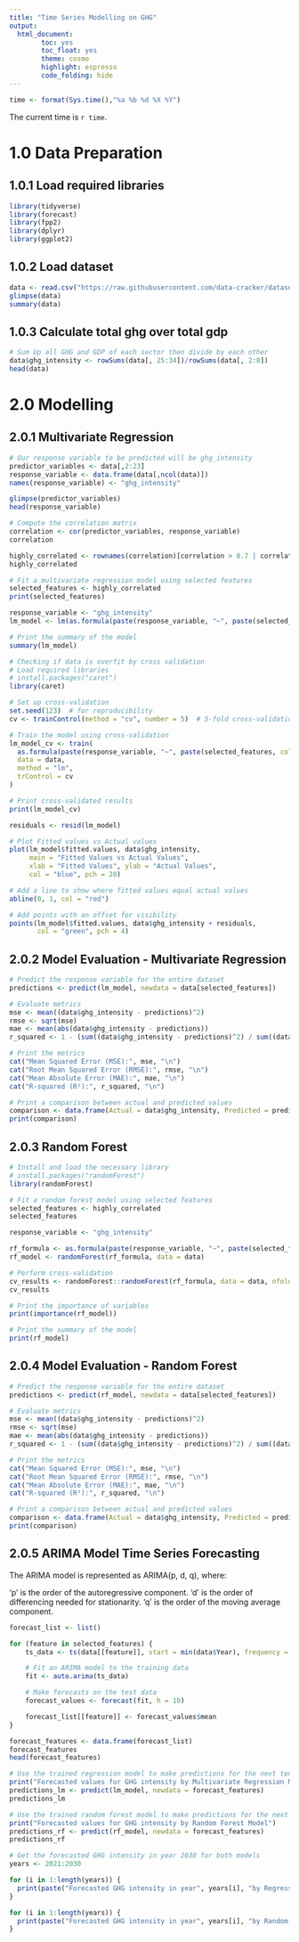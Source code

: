 ---
title: "Time Series Modelling on GHG"
output: 
  html_document:
        toc: yes
        toc_float: yes
        theme: cosmo
        highlight: espresso
        code_folding: hide
---

```{r echo=FALSE}
time <- format(Sys.time(),"%a %b %d %X %Y")
```

The current time is `r time`.

# 1.0 Data Preparation
## 1.0.1 Load required libraries

```{r message=FALSE, warning=FALSE}
library(tidyverse)
library(forecast)
library(fpp2)
library(dplyr)
library(ggplot2)
```

## 1.0.2 Load dataset

```{r}
data <- read.csv("https://raw.githubusercontent.com/data-cracker/datasets/main/MasterDataSet.csv")
glimpse(data)
summary(data)
```

## 1.0.3 Calculate total ghg over total gdp

```{r}
# Sum Up all GHG and GDP of each sector then divide by each other
data$ghg_intensity <- rowSums(data[, 25:34])/rowSums(data[, 2:8])
head(data)
```

# 2.0 Modelling
## 2.0.1 Multivariate Regression

```{r message=FALSE, warning=FALSE}
# Our response variable to be predicted will be ghg_intensity
predictor_variables <- data[,2:23]
response_variable <- data.frame(data[,ncol(data)])
names(response_variable) <- "ghg_intensity"

glimpse(predictor_variables)
head(response_variable)

# Compute the correlation matrix
correlation <- cor(predictor_variables, response_variable)
correlation

highly_correlated <- rownames(correlation)[correlation > 0.7 | correlation < -0.7]
highly_correlated

# Fit a multivariate regression model using selected features
selected_features <- highly_correlated
print(selected_features)

response_variable <- "ghg_intensity"
lm_model <- lm(as.formula(paste(response_variable, "~", paste(selected_features, collapse = " + "))), data = data)

# Print the summary of the model
summary(lm_model)

# Checking if data is overfit by cross validation
# Load required libraries
# install.packages("caret")
library(caret)

# Set up cross-validation
set.seed(123)  # for reproducibility
cv <- trainControl(method = "cv", number = 5)  # 5-fold cross-validation

# Train the model using cross-validation
lm_model_cv <- train(
  as.formula(paste(response_variable, "~", paste(selected_features, collapse = " + "))),
  data = data,
  method = "lm",
  trControl = cv
)

# Print cross-validated results
print(lm_model_cv)

residuals <- resid(lm_model)

# Plot Fitted values vs Actual values
plot(lm_model$fitted.values, data$ghg_intensity,
     main = "Fitted Values vs Actual Values",
     xlab = "Fitted Values", ylab = "Actual Values",
     col = "blue", pch = 20)

# Add a line to show where fitted values equal actual values
abline(0, 1, col = "red")

# Add points with an offset for visibility
points(lm_model$fitted.values, data$ghg_intensity + residuals,
       col = "green", pch = 4)

```

## 2.0.2 Model Evaluation - Multivariate Regression

```{r}
# Predict the response variable for the entire dataset
predictions <- predict(lm_model, newdata = data[selected_features])

# Evaluate metrics
mse <- mean((data$ghg_intensity - predictions)^2)
rmse <- sqrt(mse)
mae <- mean(abs(data$ghg_intensity - predictions))
r_squared <- 1 - (sum((data$ghg_intensity - predictions)^2) / sum((data$ghg_intensity - mean(data$ghg_intensity))^2))

# Print the metrics
cat("Mean Squared Error (MSE):", mse, "\n")
cat("Root Mean Squared Error (RMSE):", rmse, "\n")
cat("Mean Absolute Error (MAE):", mae, "\n")
cat("R-squared (R²):", r_squared, "\n")

# Print a comparison between actual and predicted values
comparison <- data.frame(Actual = data$ghg_intensity, Predicted = predictions)
print(comparison)
```

## 2.0.3 Random Forest

```{r}
# Install and load the necessary library
# install.packages("randomForest")
library(randomForest)

# Fit a random forest model using selected features
selected_features <- highly_correlated
selected_features

response_variable <- "ghg_intensity"

rf_formula <- as.formula(paste(response_variable, "~", paste(selected_features, collapse = " + ")))
rf_model <- randomForest(rf_formula, data = data)

# Perform cross-validation
cv_results <- randomForest::randomForest(rf_formula, data = data, nfold = 5)
cv_results

# Print the importance of variables
print(importance(rf_model))

# Print the summary of the model
print(rf_model)
```

## 2.0.4 Model Evaluation - Random Forest

```{r}
# Predict the response variable for the entire dataset
predictions <- predict(rf_model, newdata = data[selected_features])

# Evaluate metrics
mse <- mean((data$ghg_intensity - predictions)^2)
rmse <- sqrt(mse)
mae <- mean(abs(data$ghg_intensity - predictions))
r_squared <- 1 - (sum((data$ghg_intensity - predictions)^2) / sum((data$ghg_intensity - mean(data$ghg_intensity))^2))

# Print the metrics
cat("Mean Squared Error (MSE):", mse, "\n")
cat("Root Mean Squared Error (RMSE):", rmse, "\n")
cat("Mean Absolute Error (MAE):", mae, "\n")
cat("R-squared (R²):", r_squared, "\n")

# Print a comparison between actual and predicted values
comparison <- data.frame(Actual = data$ghg_intensity, Predicted = predictions)
print(comparison)
```

## 2.0.5 ARIMA Model Time Series Forecasting

The ARIMA model is represented as ARIMA(p, d, q), where:

'p' is the order of the autoregressive component.
'd' is the order of differencing needed for stationarity.
'q' is the order of the moving average component.

```{r}
forecast_list <- list()

for (feature in selected_features) {
    ts_data <- ts(data[[feature]], start = min(data$Year), frequency = 1)

    # Fit an ARIMA model to the training data
    fit <- auto.arima(ts_data)

    # Make forecasts on the test data
    forecast_values <- forecast(fit, h = 10)

    forecast_list[[feature]] <- forecast_values$mean
}

forecast_features <- data.frame(forecast_list)
forecast_features
head(forecast_features)

# Use the trained regression model to make predictions for the next ten years
print("Forecasted values for GHG intensity by Multivariate Regression Model")
predictions_lm <- predict(lm_model, newdata = forecast_features)
predictions_lm

# Use the trained random forest model to make predictions for the next ten years
print("Forecasted values for GHG intensity by Random Forest Model")
predictions_rf <- predict(rf_model, newdata = forecast_features)
predictions_rf

# Get the forecasted GHG intensity in year 2030 for both models
years <- 2021:2030

for (i in 1:length(years)) {
  print(paste("Forecasted GHG intensity in year", years[i], "by Regression Model:", predictions_lm[i]))
}

for (i in 1:length(years)) {
  print(paste("Forecasted GHG intensity in year", years[i], "by Random Forest Model:", predictions_rf[i]))
}
```
